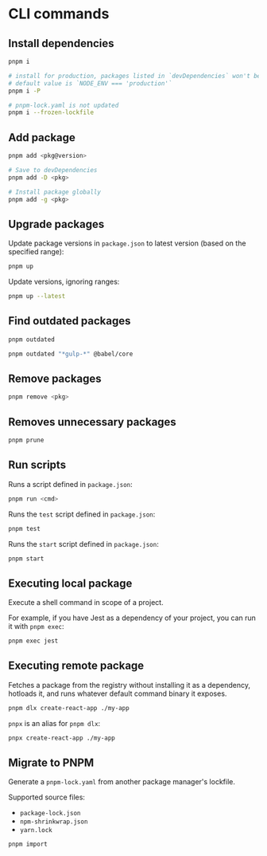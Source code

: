 # CLI commands

## Install dependencies

```sh
pnpm i

# install for production, packages listed in `devDependencies` won't be installed
# default value is `NODE_ENV === 'production'`
pnpm i -P

# pnpm-lock.yaml is not updated
pnpm i --frozen-lockfile
```

## Add package

```sh
pnpm add <pkg@version>

# Save to devDependencies
pnpm add -D <pkg>

# Install package globally
pnpm add -g <pkg>
```

## Upgrade packages

Update package versions in `package.json` to latest version (based on the specified range):
```sh
pnpm up
```

Update versions, ignoring ranges:
```sh
pnpm up --latest
```

## Find outdated packages

```sh
pnpm outdated
```

```sh
pnpm outdated "*gulp-*" @babel/core
```

## Remove packages

```sh
pnpm remove <pkg>
```

## Removes unnecessary packages

```sh
pnpm prune
```

## Run scripts

Runs a script defined in `package.json`:
```sh
pnpm run <cmd>
```

Runs the `test` script defined in `package.json`:
```sh
pnpm test
```

Runs the `start` script defined in `package.json`:
```sh
pnpm start
```

## Executing local package

Execute a shell command in scope of a project.

For example, if you have Jest as a dependency of your project, you can run it with `pnpm exec`:
```sh
pnpm exec jest
```

## Executing remote package

Fetches a package from the registry without installing it as a dependency, hotloads it, and runs whatever default command binary it exposes.

```sh
pnpm dlx create-react-app ./my-app
```

`pnpx` is an alias for `pnpm dlx`:
```sh
pnpx create-react-app ./my-app
```


## Migrate to PNPM

Generate a `pnpm-lock.yaml` from another package manager's lockfile.

Supported source files:
- `package-lock.json`
- `npm-shrinkwrap.json`
- `yarn.lock`

```sh
pnpm import
```
